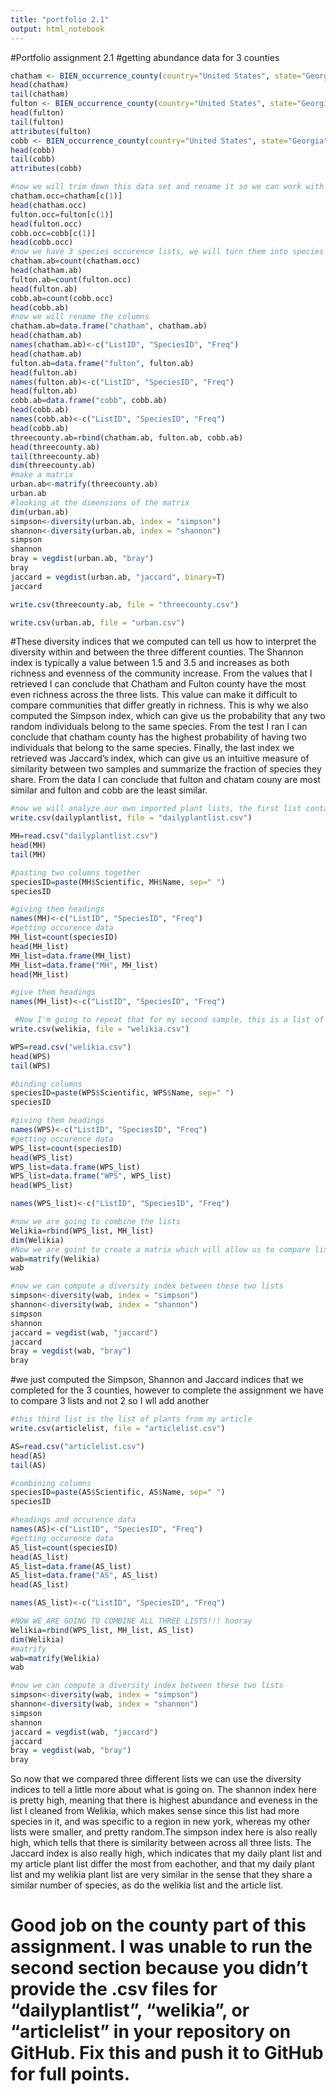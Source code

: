 ```yaml
---
title: "portfolio 2.1"
output: html_notebook
---
```

#Portfolio assignment 2.1 
#getting abundance data for 3 counties 
```r
chatham <- BIEN_occurrence_county(country="United States", state="Georgia", county = "Chatham")
head(chatham)
tail(chatham)
fulton <- BIEN_occurrence_county(country="United States", state="Georgia", county = "Fulton")
head(fulton)
tail(fulton)
attributes(fulton)
cobb <- BIEN_occurrence_county(country="United States", state="Georgia", county = "Cobb")
head(cobb)
tail(cobb)
attributes(cobb)
```
```r
#now we will trim down this data set and rename it so we can work with just county data 
chatham.occ=chatham[c(1)]
head(chatham.occ)
fulton.occ=fulton[c(1)]
head(fulton.occ)
cobb.occ=cobb[c(1)]
head(cobb.occ)
#now we have 3 species occurence lists, we will turn them into species abundance lists by re-using the same code that we just made
chatham.ab=count(chatham.occ)
head(chatham.ab)
fulton.ab=count(fulton.occ)
head(fulton.ab)
cobb.ab=count(cobb.occ)
head(cobb.ab) 
#now we will rename the columns 
chatham.ab=data.frame("chatham", chatham.ab)
head(chatham.ab)
names(chatham.ab)<-c("ListID", "SpeciesID", "Freq")
head(chatham.ab)
fulton.ab=data.frame("fulton", fulton.ab)
head(fulton.ab)
names(fulton.ab)<-c("ListID", "SpeciesID", "Freq")
head(fulton.ab)
cobb.ab=data.frame("cobb", cobb.ab)
head(cobb.ab)
names(cobb.ab)<-c("ListID", "SpeciesID", "Freq")
head(cobb.ab)
threecounty.ab=rbind(chatham.ab, fulton.ab, cobb.ab)
head(threecounty.ab)
tail(threecounty.ab)
dim(threecounty.ab)
#make a matrix
urban.ab<-matrify(threecounty.ab)
urban.ab
#looking at the dimensions of the matrix
dim(urban.ab)
simpson<-diversity(urban.ab, index = "simpson")
shannon<-diversity(urban.ab, index = "shannon")
simpson
shannon
bray = vegdist(urban.ab, "bray")
bray
jaccard = vegdist(urban.ab, "jaccard", binary=T)
jaccard
```
```r
write.csv(threecounty.ab, file = "threecounty.csv")
```
```r
write.csv(urban.ab, file = "urban.csv")
```
#These diversity indices that we computed can tell us how to interpret the diversity within and between the three different counties. The Shannon index is typically a value between 1.5 and 3.5 and increases as both richness and evenness of the community increase. From the values that I retrieved I can conclude that Chatham and Fulton county have the most even richness across the three lists. This value can make it difficult to compare communities that differ greatly in richness. This is why we also computed the Simpson index, which can give us the probability that any two random individuals belong to the same species. From the test I ran I can conclude that chatham county has the highest probability of having two individuals that belong to the same species. Finally, the last index we retrieved was Jaccard's index, which can give us an intuitive measure of similarity between two samples and summarize the fraction of species they share. From the data I can conclude that fulton and chatam couny are most similar and fulton and cobb are the least similar. 
```r
#now we will analyze our own imported plant lists, the first list contains plants I use in my day to day life  
write.csv(dailyplantlist, file = "dailyplantlist.csv")
```
```r
MH=read.csv("dailyplantlist.csv")
head(MH)
tail(MH)
```

```r
#pasting two columns together
speciesID=paste(MH$Scientific, MH$Name, sep=" ")
speciesID
```
```r
#giving them headings
names(MH)<-c("ListID", "SpeciesID", "Freq")
#getting occurence data 
MH_list=count(speciesID)
head(MH_list)
MH_list=data.frame(MH_list)
MH_list=data.frame("MH", MH_list)
head(MH_list)
```
```r
#give them headings 
names(MH_list)<-c("ListID", "SpeciesID", "Freq")
```

```r
 #Now I'm going to repeat that for my second sample, this is a list of plants in an area local to me in new york city
write.csv(welikia, file = "welikia.csv")

```
```r
WPS=read.csv("welikia.csv")
head(WPS)
tail(WPS)
```
```r
#binding columns
speciesID=paste(WPS$Scientific, WPS$Name, sep=" ")
speciesID
```
```r
#giving them headings
names(WPS)<-c("ListID", "SpeciesID", "Freq")
#getting occurence data 
WPS_list=count(speciesID)
head(WPS_list)
WPS_list=data.frame(WPS_list)
WPS_list=data.frame("WPS", WPS_list)
head(WPS_list)
```
```r
names(WPS_list)<-c("ListID", "SpeciesID", "Freq")
```

```r
#now we are going to combine the lists 
Welikia=rbind(WPS_list, MH_list)
dim(Welikia)
#Now we are goint to create a matrix which will allow us to compare lists to eachother!!! so cool 
wab=matrify(Welikia)
wab
```
```r
#now we can compute a diversity index between these two lists 
simpson<-diversity(wab, index = "simpson")
shannon<-diversity(wab, index = "shannon")
simpson
shannon
jaccard = vegdist(wab, "jaccard")
jaccard
bray = vegdist(wab, "bray")
bray
```
#we just computed the Simpson, Shannon and Jaccard indices that we completed for the 3 counties, however to complete the assignment we have to compare 3 lists and not 2 so I wll add another
```r
#this third list is the list of plants from my article
write.csv(articlelist, file = "articlelist.csv")
```

```r
AS=read.csv("articlelist.csv")
head(AS)
tail(AS)
```
```r
#combining columns
speciesID=paste(AS$Scientific, AS$Name, sep=" ")
speciesID
```
```r
#headings and occurence data 
names(AS)<-c("ListID", "SpeciesID", "Freq")
#getting occurence data 
AS_list=count(speciesID)
head(AS_list)
AS_list=data.frame(AS_list)
AS_list=data.frame("AS", AS_list)
head(AS_list)

```
```r
names(AS_list)<-c("ListID", "SpeciesID", "Freq")
```
```r
#NOW WE ARE GOING TO COMBINE ALL THREE LISTS!!! hooray 
Welikia=rbind(WPS_list, MH_list, AS_list)
dim(Welikia)
#matrify
wab=matrify(Welikia)
wab
```
```r
#now we can compute a diversity index between these two lists 
simpson<-diversity(wab, index = "simpson")
shannon<-diversity(wab, index = "shannon")
simpson
shannon
jaccard = vegdist(wab, "jaccard")
jaccard
bray = vegdist(wab, "bray")
bray
```
So now that we compared three different lists we can use the diversity indices to tell a little more about what is going on. The shannon index here is pretty high, meaning that there is highest abundance and eveness in the list I cleaned from Welikia, which makes sense since this list had more species in it, and was specific to a region in new york, whereas my other lists were smaller, and pretty random.The simpson index here is also really high, which tells that there is similarity between across all three lists. The Jaccard index is also really high, which indicates that my daily plant list and my article plant list differ the most from eachother, and that my daily plant list and my welikia plant list are very similar in the sense that they share a similar number of species, as do the welikia list and the article list.

# Good job on the county part of this assignment. I was unable to run the second section because you didn't provide the .csv files for "dailyplantlist", "welikia", or "articlelist" in your repository on GitHub. Fix this and push it to GitHub for full points. 